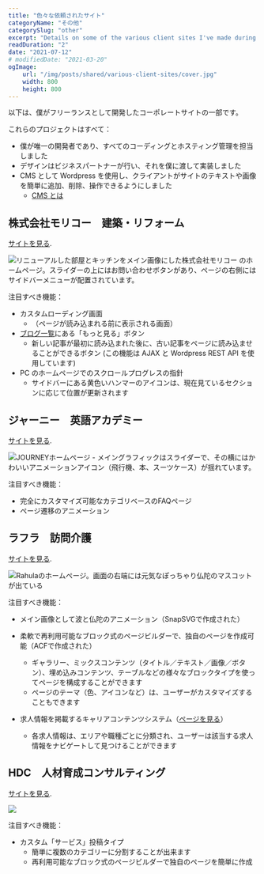 ```yaml
---
title: "色々な依頼されたサイト"
categoryName: "その他"
categorySlug: "other"
excerpt: "Details on some of the various client sites I've made during my time freelancing. This article includes some of the details about those sites, like links, screenshots and features included."
readDuration: "2"
date: "2021-07-12"
# modifiedDate: "2021-03-20"
ogImage:
    url: "/img/posts/shared/various-client-sites/cover.jpg"
    width: 800
    height: 800
---
```


以下は、僕がフリーランスとして開発したコーポレートサイトの一部です。

これらのプロジェクトはすべて：

-   僕が唯一の開発者であり、すべてのコーディングとホスティング管理を担当しました
-   デザインはビジネスパートナーが行い、それを僕に渡して実装しました
-   CMS として Wordpress を使用し、クライアントがサイトのテキストや画像を簡単に追加、削除、操作できるようにしました
    -   [CMS とは](https://www.hitachi-solutions.co.jp/digitalmarketing/sp/column/cms_vol01/)

## 株式会社モリコー　建築・リフォーム

[サイトを見る](https://mori-and-co.jp/).

![リニューアルした部屋とキッチンをメイン画像にした株式会社モリコー のホームページ。スライダーの上にはお問い合わせボタンがあり、ページの右側にはサイドバーメニューが配置されています。](https://mori-and-co.jp/wp-content/uploads/2021/07/og-image2.jpg)

注目すべき機能：

-   カスタムローディング画面
    -   （ページが読み込まれる前に表示される画面）
-   [ブログ一覧](https://mori-and-co.jp/blog/)にある「もっと見る」ボタン
    -   新しい記事が最初に読み込まれた後に、古い記事をページに読み込ませることができるボタン (この機能は AJAX と Wordpress REST API を使用しています)
-   PC のホームページでのスクロールプログレスの指針
    -   サイドバーにある黄色いハンマーのアイコンは、現在見ているセクションに応じて位置が更新されます

## ジャーニー　英語アカデミー

[サイトを見る](https://journey-academy.jp/).

![JOURNEYホームページ - メイングラフィックはスライダーで、その横にはかわいいアニメーションアイコン（飛行機、本、スーツケース）が揺れています。](https://journey-academy.jp/wp-content/uploads/2021/04/og-image.jpg)

注目すべき機能：

-   完全にカスタマイズ可能なカテゴリベースのFAQページ
-   ページ遷移のアニメーション

## ラフラ　訪問介護

[サイトを見る](https://rahula.co.jp/).

![Rahulaのホームページ。画面の右端には元気なぽっちゃり仏陀のマスコットが出ている](https://rahula.co.jp/wp-content/uploads/2021/04/rahula-og.jpg)

注目すべき機能：

-   メイン画像として波と仏陀のアニメーション（SnapSVGで作成された）
-   柔軟で再利用可能なブロック式のページビルダーで、独自のページを作成可能（ACFで作成された）

    -   ギャラリー、ミックスコンテンツ（タイトル／テキスト／画像／ボタン）、埋め込みコンテンツ、テーブルなどの様々なブロックタイプを使ってページを構成することができます
    -   ページのテーマ（色、アイコンなど）は、ユーザーがカスタマイズすることもできます

-   求人情報を掲載するキャリアコンテンツシステム（[ページを見る](https://rahula.co.jp/careers/)）
    -   各求人情報は、エリアや職種ごとに分類され、ユーザーは該当する求人情報をナビゲートして見つけることができます

## HDC　人材育成コンサルティング

[サイトを見る](https://hdc.jp/).

![](https://hdc.jp/wp-content/uploads/2021/07/hdc-og-image.jpg)

注目すべき機能：

-   カスタム「サービス」投稿タイプ
    -   簡単に複数のカテゴリーに分割することが出来ます
    -   再利用可能なブロック式のページビルダーで独自のページを簡単に作成
